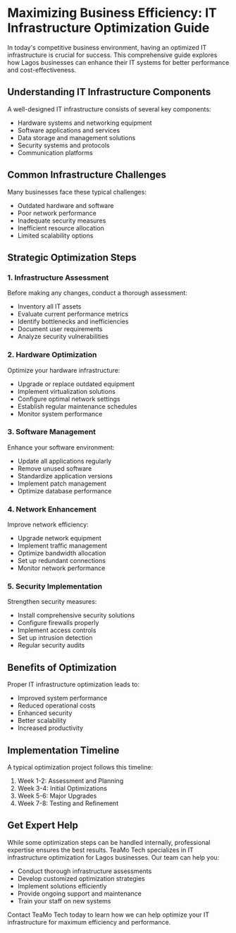 # Maximizing Business Efficiency: IT Infrastructure Optimization Guide

In today's competitive business environment, having an optimized IT infrastructure is crucial for success. This comprehensive guide explores how Lagos businesses can enhance their IT systems for better performance and cost-effectiveness.

## Understanding IT Infrastructure Components

A well-designed IT infrastructure consists of several key components:

- Hardware systems and networking equipment
- Software applications and services
- Data storage and management solutions
- Security systems and protocols
- Communication platforms

## Common Infrastructure Challenges

Many businesses face these typical challenges:

- Outdated hardware and software
- Poor network performance
- Inadequate security measures
- Inefficient resource allocation
- Limited scalability options

## Strategic Optimization Steps

### 1. Infrastructure Assessment

Before making any changes, conduct a thorough assessment:

- Inventory all IT assets
- Evaluate current performance metrics
- Identify bottlenecks and inefficiencies
- Document user requirements
- Analyze security vulnerabilities

### 2. Hardware Optimization

Optimize your hardware infrastructure:

- Upgrade or replace outdated equipment
- Implement virtualization solutions
- Configure optimal network settings
- Establish regular maintenance schedules
- Monitor system performance

### 3. Software Management

Enhance your software environment:

- Update all applications regularly
- Remove unused software
- Standardize application versions
- Implement patch management
- Optimize database performance

### 4. Network Enhancement

Improve network efficiency:

- Upgrade network equipment
- Implement traffic management
- Optimize bandwidth allocation
- Set up redundant connections
- Monitor network performance

### 5. Security Implementation

Strengthen security measures:

- Install comprehensive security solutions
- Configure firewalls properly
- Implement access controls
- Set up intrusion detection
- Regular security audits

## Benefits of Optimization

Proper IT infrastructure optimization leads to:

- Improved system performance
- Reduced operational costs
- Enhanced security
- Better scalability
- Increased productivity

## Implementation Timeline

A typical optimization project follows this timeline:

1. Week 1-2: Assessment and Planning
2. Week 3-4: Initial Optimizations
3. Week 5-6: Major Upgrades
4. Week 7-8: Testing and Refinement

## Get Expert Help

While some optimization steps can be handled internally, professional expertise ensures the best results. TeaMo Tech specializes in IT infrastructure optimization for Lagos businesses. Our team can help you:

- Conduct thorough infrastructure assessments
- Develop customized optimization strategies
- Implement solutions efficiently
- Provide ongoing support and maintenance
- Train your staff on new systems

Contact TeaMo Tech today to learn how we can help optimize your IT infrastructure for maximum efficiency and performance. 